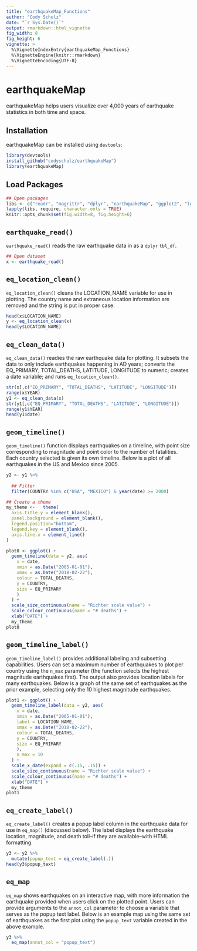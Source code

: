 ```yaml
---
title: "earthquakeMap_Functions"
author: "Cody Schulz"
date: "`r Sys.Date()`"
output: rmarkdown::html_vignette
fig_width: 8
fig_height: 6
vignette: >
  %\VignetteIndexEntry{earthquakeMap_Functions}
  %\VignetteEngine{knitr::rmarkdown}
  %\VignetteEncoding{UTF-8}
---
```


# earthquakeMap

earthquakeMap helps users visualize over 4,000 years of earthquake statistics in both time and space.

## Installation

earthquakeMap can be installed using `devtools`:
```r
library(devtools)
install_github("codyschulz/earthquakeMap")
library(earthquakeMap)
```
## Load Packages

```r
## Open packages
libs <- c("readr", "magrittr", "dplyr", "earthquakeMap", "ggplot2", "lubridate")
lapply(libs, require, character.only = TRUE)
knitr::opts_chunk$set(fig.width=8, fig.height=6) 
```

## `earthquake_read()`

`earthquake_read()` reads the raw earthquake data in as a `dplyr` `tbl_df`.
```r

## Open dataset
x <- earthquake_read()
```

## `eq_location_clean()`

`eq_location_clean()` cleans the LOCATION_NAME variable for use in plotting. The country name and extraneous location information are removed and the string is put in proper case.

```r
head(x$LOCATION_NAME)
y <- eq_location_clean(x)
head(y$LOCATION_NAME)
```

## `eq_clean_data()`

`eq_clean_data()` readies the raw earthquake data for plotting. It subsets the data to only include earthquakes happening in AD years; converts the EQ_PRIMARY, TOTAL_DEATHS, LATITUDE, LONGITUDE to numeric; creates a date variable; and runs `eq_location_clean()`.
```r
str(x[,c("EQ_PRIMARY", "TOTAL_DEATHS", "LATITUDE", "LONGITUDE")])
range(x$YEAR)
y1 <- eq_clean_data(x)
str(y1[,c("EQ_PRIMARY", "TOTAL_DEATHS", "LATITUDE", "LONGITUDE")])
range(y1$YEAR)
head(y1$date)
```

## `geom_timeline()`

`geom_timeline()` function displays earthquakes on a timeline, with point size corresponding to magnitude and point color to the number of fatalities. Each country selected is given its own timeline. Below is a plot of all earthquakes in the US and Mexico since 2005.


```r
y2 <- y1 %>%
  
  ## Filter
  filter(COUNTRY %in% c("USA", "MEXICO") & year(date) >= 2000) 

## Create a theme
my_theme <-   theme(
  axis.title.y = element_blank(),
  panel.background = element_blank(),
  legend.position="bottom",
  legend.key = element_blank(),
  axis.line.x = element_line()
)

plot0 <- ggplot() +
  geom_timeline(data = y2, aes(
    x = date,
    xmin = as.Date("2005-01-01"), 
    xmax = as.Date("2018-02-22"), 
    colour = TOTAL_DEATHS, 
    y = COUNTRY, 
    size = EQ_PRIMARY
    )
  ) +
  scale_size_continuous(name = "Richter scale value") +
  scale_colour_continuous(name = "# deaths") +
  xlab("DATE") +
  my_theme
plot0
```

## `geom_timeline_label()`
`geom_timeline_label()` provides additional labeling and subsetting capabilities. Users can set a maximum number of earthquakes to plot per country using the `n_max` parameter (the function selects the highest magnitude earthquakes first). The output also provides location labels for many earthquakes. Below is a graph of the same set of earthquakes as the prior example, selecting only the 10 highest magnitude earthquakes.

```r
plot1 <- ggplot() +
  geom_timeline_label(data = y2, aes(
    x = date, 
    xmin = as.Date("2005-01-01"), 
    label = LOCATION_NAME,
    xmax = as.Date("2018-02-22"), 
    colour = TOTAL_DEATHS, 
    y = COUNTRY, 
    size = EQ_PRIMARY
    ),
    n_max = 10
  ) +
  scale_x_date(expand = c(.15, .15)) +
  scale_size_continuous(name = "Richter scale value") +
  scale_colour_continuous(name = "# deaths") +
  xlab("DATE") +
  my_theme
plot1
```

## `eq_create_label()`

`eq_create_label()` creates a popup label column in the earthquake data for use in `eq_map()` (discussed below). The label displays the earthquake location, magnitude, and death toll--if they are available--with HTML formatting.
```r
y3 <- y2 %>%
  mutate(popup_text = eq_create_label(.))
head(y3$popup_text)
```

## `eq_map`

`eq_map` shows earthquakes on an interactive map, with more information the earthquake provided when users click on the plotted point. Users can provide arguments to the `annot_col` parameter to choose a variable that serves as the popup text label. Below is an example map using the same set of earthquakes as the first plot using the `popup_text` variable created in the above example.

```r
y3 %>%
  eq_map(annot_col = "popup_text")
```
